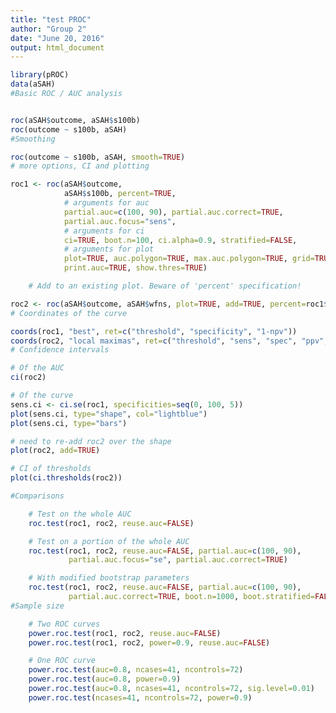 ```yaml
---
title: "test PROC"
author: "Group 2"
date: "June 20, 2016"
output: html_document
---
```


```r
library(pROC)
data(aSAH)
#Basic ROC / AUC analysis


roc(aSAH$outcome, aSAH$s100b)
roc(outcome ~ s100b, aSAH)
#Smoothing

roc(outcome ~ s100b, aSAH, smooth=TRUE) 
# more options, CI and plotting

roc1 <- roc(aSAH$outcome,
            aSAH$s100b, percent=TRUE,
            # arguments for auc
            partial.auc=c(100, 90), partial.auc.correct=TRUE,
            partial.auc.focus="sens",
            # arguments for ci
            ci=TRUE, boot.n=100, ci.alpha=0.9, stratified=FALSE,
            # arguments for plot
            plot=TRUE, auc.polygon=TRUE, max.auc.polygon=TRUE, grid=TRUE,
            print.auc=TRUE, show.thres=TRUE)

    # Add to an existing plot. Beware of 'percent' specification!

roc2 <- roc(aSAH$outcome, aSAH$wfns, plot=TRUE, add=TRUE, percent=roc1$percent)        
# Coordinates of the curve

coords(roc1, "best", ret=c("threshold", "specificity", "1-npv"))
coords(roc2, "local maximas", ret=c("threshold", "sens", "spec", "ppv", "npv"))
# Confidence intervals

# Of the AUC
ci(roc2)

# Of the curve
sens.ci <- ci.se(roc1, specificities=seq(0, 100, 5))
plot(sens.ci, type="shape", col="lightblue")
plot(sens.ci, type="bars")

# need to re-add roc2 over the shape
plot(roc2, add=TRUE)

# CI of thresholds
plot(ci.thresholds(roc2))

#Comparisons

    # Test on the whole AUC
    roc.test(roc1, roc2, reuse.auc=FALSE)

    # Test on a portion of the whole AUC
    roc.test(roc1, roc2, reuse.auc=FALSE, partial.auc=c(100, 90),
             partial.auc.focus="se", partial.auc.correct=TRUE)

    # With modified bootstrap parameters
    roc.test(roc1, roc2, reuse.auc=FALSE, partial.auc=c(100, 90),
             partial.auc.correct=TRUE, boot.n=1000, boot.stratified=FALSE)
#Sample size

    # Two ROC curves
    power.roc.test(roc1, roc2, reuse.auc=FALSE)
    power.roc.test(roc1, roc2, power=0.9, reuse.auc=FALSE)

    # One ROC curve
    power.roc.test(auc=0.8, ncases=41, ncontrols=72)
    power.roc.test(auc=0.8, power=0.9)
    power.roc.test(auc=0.8, ncases=41, ncontrols=72, sig.level=0.01)
    power.roc.test(ncases=41, ncontrols=72, power=0.9)
```
